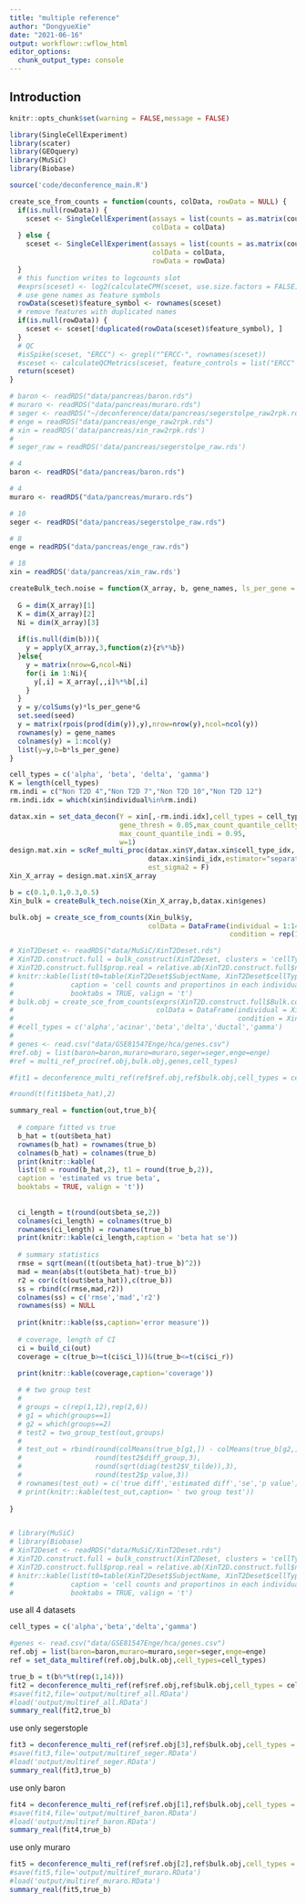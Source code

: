 ```yaml
---
title: "multiple reference"
author: "DongyueXie"
date: "2021-06-16"
output: workflowr::wflow_html
editor_options:
  chunk_output_type: console
---
```


## Introduction

```r
knitr::opts_chunk$set(warning = FALSE,message = FALSE)
```

```r
library(SingleCellExperiment)
library(scater)
library(GEOquery)
library(MuSiC)
library(Biobase)

source('code/deconference_main.R')

create_sce_from_counts = function(counts, colData, rowData = NULL) {
  if(is.null(rowData)) {
    sceset <- SingleCellExperiment(assays = list(counts = as.matrix(counts)),
                                   colData = colData)
  } else {
    sceset <- SingleCellExperiment(assays = list(counts = as.matrix(counts)),
                                   colData = colData,
                                   rowData = rowData)
  }
  # this function writes to logcounts slot
  #exprs(sceset) <- log2(calculateCPM(sceset, use.size.factors = FALSE) + 1)
  # use gene names as feature symbols
  rowData(sceset)$feature_symbol <- rownames(sceset)
  # remove features with duplicated names
  if(is.null(rowData)) {
    sceset <- sceset[!duplicated(rowData(sceset)$feature_symbol), ]
  }
  # QC
  #isSpike(sceset, "ERCC") <- grepl("^ERCC-", rownames(sceset))
  #sceset <- calculateQCMetrics(sceset, feature_controls = list("ERCC" = isSpike(sceset, "ERCC")))
  return(sceset)
}

# baron <- readRDS("data/pancreas/baron.rds")
# muraro <- readRDS("data/pancreas/muraro.rds")
# seger <- readRDS("~/deconference/data/pancreas/segerstolpe_raw2rpk.rds")
# enge = readRDS("data/pancreas/enge_raw2rpk.rds")
# xin = readRDS('data/pancreas/xin_raw2rpk.rds')
# 
# seger_raw = readRDS('data/pancreas/segerstolpe_raw.rds')

# 4
baron <- readRDS("data/pancreas/baron.rds")

# 4
muraro <- readRDS("data/pancreas/muraro.rds")

# 10
seger <- readRDS("data/pancreas/segerstolpe_raw.rds")

# 8
enge = readRDS("data/pancreas/enge_raw.rds")

# 18
xin = readRDS('data/pancreas/xin_raw.rds')

createBulk_tech.noise = function(X_array, b, gene_names, ls_per_gene = 500,seed=12345){
  
  G = dim(X_array)[1]
  K = dim(X_array)[2]
  Ni = dim(X_array)[3]
    
  if(is.null(dim(b))){
    y = apply(X_array,3,function(z){z%*%b})
  }else{
    y = matrix(nrow=G,ncol=Ni)
    for(i in 1:Ni){
      y[,i] = X_array[,,i]%*%b[,i]
    }
  }
  y = y/colSums(y)*ls_per_gene*G
  set.seed(seed)
  y = matrix(rpois(prod(dim(y)),y),nrow=nrow(y),ncol=ncol(y))
  rownames(y) = gene_names
  colnames(y) = 1:ncol(y)
  list(y=y,b=b*ls_per_gene)
}

cell_types = c('alpha', 'beta', 'delta', 'gamma')
K = length(cell_types)
rm.indi = c("Non T2D 4","Non T2D 7","Non T2D 10","Non T2D 12")
rm.indi.idx = which(xin$individual%in%rm.indi)

datax.xin = set_data_decon(Y = xin[,-rm.indi.idx],cell_types = cell_types, 
                           gene_thresh = 0.05,max_count_quantile_celltype = 0.95,
                           max_count_quantile_indi = 0.95,
                           w=1)
design.mat.xin = scRef_multi_proc(datax.xin$Y,datax.xin$cell_type_idx,
                                  datax.xin$indi_idx,estimator="separate",
                                  est_sigma2 = F)
Xin_X_array = design.mat.xin$X_array

b = c(0.1,0.1,0.3,0.5)
Xin_bulk = createBulk_tech.noise(Xin_X_array,b,datax.xin$genes)

bulk.obj = create_sce_from_counts(Xin_bulk$y,
                                  colData = DataFrame(individual = 1:14,
                                                      condition = rep(1,14)))

# XinT2Deset <- readRDS("data/MuSiC/XinT2Deset.rds")
# XinT2D.construct.full = bulk_construct(XinT2Deset, clusters = 'cellType', samples = 'SubjectName')
# XinT2D.construct.full$prop.real = relative.ab(XinT2D.construct.full$num.real, by.col = FALSE)
# knitr::kable(list(t0=table(XinT2Deset$SubjectName, XinT2Deset$cellType),t1=round(as.matrix(XinT2D.construct.full$prop.real),2)),
#              caption = 'cell counts and proportinos in each individual',
#              booktabs = TRUE, valign = 't')
# bulk.obj = create_sce_from_counts(exprs(XinT2D.construct.full$Bulk.counts),
#                                   colData = DataFrame(individual = XinT2D.construct.full$Bulk.counts$SubjectName,
#                                                       condition = XinT2D.construct.full$Bulk.counts$Disease))
# #cell_types = c('alpha','acinar','beta','delta','ductal','gamma')
# 
# genes <- read.csv("data/GSE81547Enge/hca/genes.csv")
#ref.obj = list(baron=baron,muraro=muraro,seger=seger,enge=enge)
#ref = multi_ref_proc(ref.obj,bulk.obj,genes,cell_types)

#fit1 = deconference_multi_ref(ref$ref.obj,ref$bulk.obj,cell_types = cell_types,genes=genes)

#round(t(fit1$beta_hat),2)
```


```r

summary_real = function(out,true_b){
  
  # compare fitted vs true
  b_hat = t(out$beta_hat)
  rownames(b_hat) = rownames(true_b)
  colnames(b_hat) = colnames(true_b)
  print(knitr::kable(
  list(t0 = round(b_hat,2), t1 = round(true_b,2)),
  caption = 'estimated vs true beta',
  booktabs = TRUE, valign = 't'))
  
  
  ci_length = t(round(out$beta_se,2))
  colnames(ci_length) = colnames(true_b)
  rownames(ci_length) = rownames(true_b)
  print(knitr::kable(ci_length,caption = 'beta hat se'))
  
  # summary statistics
  rmse = sqrt(mean((t(out$beta_hat)-true_b)^2))
  mad = mean(abs(t(out$beta_hat)-true_b))
  r2 = cor(c(t(out$beta_hat)),c(true_b))
  ss = rbind(c(rmse,mad,r2))
  colnames(ss) = c('rmse','mad','r2')
  rownames(ss) = NULL
  
  print(knitr::kable(ss,caption='error measure'))
  
  # coverage, length of CI
  ci = build_ci(out)
  coverage = c(true_b>=t(ci$ci_l))&(true_b<=t(ci$ci_r))
  
  print(knitr::kable(coverage,caption='coverage'))

  # # two group test
  # 
  # groups = c(rep(1,12),rep(2,6))
  # g1 = which(groups==1)
  # g2 = which(groups==2)
  # test2 = two_group_test(out,groups)
  # 
  # test_out = rbind(round(colMeans(true_b[g1,]) - colMeans(true_b[g2,]),3),
  #                  round(test2$diff_group,3),
  #                  round(sqrt(diag(test2$V_tilde)),3),
  #                  round(test2$p_value,3))
  # rownames(test_out) = c('true diff','estimated diff','se','p value')
  # print(knitr::kable(test_out,caption= ' two group test'))
  
}


# library(MuSiC)
# library(Biobase)
# XinT2Deset <- readRDS("data/MuSiC/XinT2Deset.rds")
# XinT2D.construct.full = bulk_construct(XinT2Deset, clusters = 'cellType', samples = 'SubjectName')
# XinT2D.construct.full$prop.real = relative.ab(XinT2D.construct.full$num.real, by.col = FALSE)
# knitr::kable(list(t0=table(XinT2Deset$SubjectName, XinT2Deset$cellType),t1=round(as.matrix(XinT2D.construct.full$prop.real),2)),
#              caption = 'cell counts and proportinos in each individual',
#              booktabs = TRUE, valign = 't')
```

use all 4 datasets

```r

cell_types = c('alpha','beta','delta','gamma')

#genes <- read.csv("data/GSE81547Enge/hca/genes.csv")
ref.obj = list(baron=baron,muraro=muraro,seger=seger,enge=enge)
ref = set_data_multiref(ref.obj,bulk.obj,cell_types=cell_types)
```

```r
true_b = t(b%*%t(rep(1,14)))
fit2 = deconference_multi_ref(ref$ref.obj,ref$bulk.obj,cell_types = cell_types,est_sigma2 = F,calc_cov=F,hc.type = 'hc0')
#save(fit2,file='output/multiref_all.RData')
#load('output/multiref_all.RData')
summary_real(fit2,true_b)
```



use only segerstople

```r
fit3 = deconference_multi_ref(ref$ref.obj[3],ref$bulk.obj,cell_types = cell_types,est_sigma2 = F,calc_cov=F,hc.type = 'hc0')
#save(fit3,file='output/multiref_seger.RData')
#load('output/multiref_seger.RData')
summary_real(fit3,true_b)
```


use only baron

```r
fit4 = deconference_multi_ref(ref$ref.obj[1],ref$bulk.obj,cell_types = cell_types,est_sigma2 = F,calc_cov=F,hc.type = 'hc0')
#save(fit4,file='output/multiref_baron.RData')
#load('output/multiref_baron.RData')
summary_real(fit4,true_b)
```


use only muraro

```r
fit5 = deconference_multi_ref(ref$ref.obj[2],ref$bulk.obj,cell_types = cell_types,est_sigma2 = F,calc_cov=F,hc.type = 'hc0')
#save(fit5,file='output/multiref_muraro.RData')
#load('output/multiref_muraro.RData')
summary_real(fit5,true_b)
```


